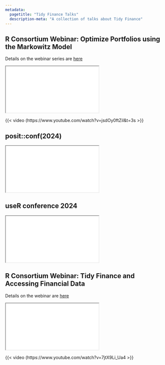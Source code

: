 ```yaml
---
metadata:
  pagetitle: "Tidy Finance Talks"
  description-meta: "A collection of talks about Tidy Finance"
---
```


## R Consortium Webinar: Optimize Portfolios using the Markowitz Model

Details on the webinar series are [here](https://www.r-consortium.org/tidy-finance-webinar-series)

```{=html} 
<iframe class="slide-deck" src="r-consortium/markowitz-model.html"></iframe>
``` 

{{< video (https://www.youtube.com/watch?v=jsdOy0ftZiI&t=3s >}}

## posit::conf(2024)
 
```{=html} 
<iframe class="slide-deck" src="posit-conf-2024/slides.html"></iframe>
``` 

## useR conference 2024

```{=html} 
<iframe class="slide-deck" src="user-conference-2024/slides.html"></iframe>
``` 

## R Consortium Webinar: Tidy Finance and Accessing Financial Data

Details on the webinar are [here](https://www.r-consortium.org/new-webinar-tidy-finance-and-accessing-financial-data)

```{=html} 
<iframe class="slide-deck" src="r-consortium/accessing-financial-data.html"></iframe>
``` 

{{< video (https://www.youtube.com/watch?v=7jtX9Li_Ua4 >}}
